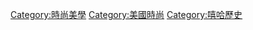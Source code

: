 {{Commonscat|Hip hop fashion}}

[[Category:時尚美學|Category:時尚美學]]
[[Category:美國時尚|Category:美國時尚]]
[[Category:嘻哈歷史|Category:嘻哈歷史]]